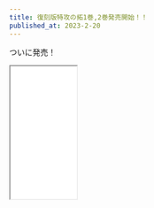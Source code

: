 ```yaml
---
title: 復刻版特攻の拓1巻,2巻発売開始！！
published_at: 2023-2-20
---
```

ついに発売！
<iframe
    sandbox="allow-popups allow-scripts allow-modals allow-forms allow-same-origin"
    style="width:120px;height:240px;"
    src="//rcm-fe.amazon-adsystem.com/e/cm?lt1=_blank&bc1=000000&IS2=1&bg1=FFFFFF&fc1=000000&lc1=0000FF&t=new046-22&language=ja_JP&o=9&p=8&l=as4&m=amazon&f=ifr&ref=as_ss_li_til&asins=4065307465&linkId=38ebda910c7f2bec2e37adc55550e479"
></iframe>
